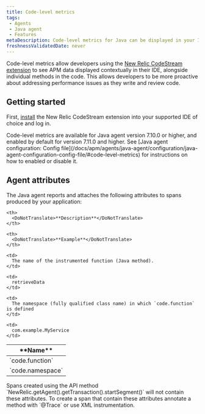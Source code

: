 ```yaml
---
title: Code-level metrics
tags:
 - Agents
 - Java agent
 - Features
metaDescription: Code-level metrics for Java can be displayed in your IDE using the New Relic CodeStream extension.
freshnessValidatedDate: never
---
```


Code-level metrics allow developers using the [New Relic CodeStream extension](/docs/codestream/observability/code-level-metrics) to see APM data displayed contextually in their IDE, alongside individual methods in the code. This allows developers to be more proactive about addressing performance issues as they write and review code.

## Getting started

First, [install](/docs/codestream/start-here/install-codestream) the New Relic CodeStream extension into your supported IDE of choice and log in.

<Callout variant="important">
  Code-level metrics are available for Java agent version 7.10.0 or higher, and enabled by default for version 7.11.0 and higher. See [Java agent configuration: Config file](/docs/apm/agents/java-agent/configuration/java-agent-configuration-config-file/#code-level-metrics) for instructions on how to enabled or disable it.
</Callout>

## Agent attributes

The Java agent reports and attaches the following attributes to spans produced by your application:

<table>
  <thead>
  <tr>
    <th style={{ width: "200px" }}>
      <DoNotTranslate>**Name**</DoNotTranslate>
    </th>

    <th>
      <DoNotTranslate>**Description**</DoNotTranslate>
    </th>

    <th>
      <DoNotTranslate>**Example**</DoNotTranslate>
    </th>
  </tr>
  </thead>

  <tbody>
  <tr>
    <td>
      `code.function`
    </td>

    <td>
      The name of the instrumented function (Java method).
    </td>

    <td>
      retrieveData
    </td>
  </tr>

  <tr>
    <td>
      `code.namespace`
    </td>

    <td>
      The namespace (fully qualified class name) in which `code.function` is defined
    </td>

    <td>
      com.example.MyService
    </td>
  </tr>
  </tbody>
</table>

<Callout variant="important">
  Spans created using the API method `NewRelic.getAgent().getTransaction().startSegment()` will not contain these attributes. To create a span that contain these attributes annotate a method with `@Trace` or use XML instrumentation.
</Callout>

